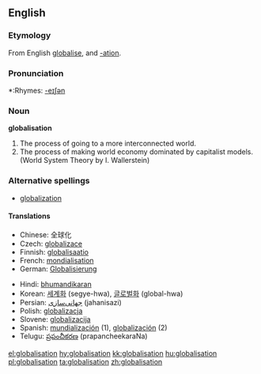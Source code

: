 ==English==

===Etymology===
From English [[globalise]], and [[-ation]].

===Pronunciation===
*:Rhymes: [[Rhymes:English:-eɪʃǝn|-eɪʃǝn]]

===Noun===
'''globalisation'''
# The process of going to a more interconnected world.
# The process of making world economy dominated by capitalist models. (World System Theory by I. Wallerstein)

===Alternative spellings===
*[[globalization]]

====Translations====
{{top}}
*Chinese: 全球化
*Czech: [[globalizace]] {{f}}
*Finnish: [[globalisaatio]]
*French: [[mondialisation]]
*German: [[Globalisierung]] {{f}}
{{mid}}
*Hindi: [[bhumandikaran]]
*Korean: [[세계화]] (segye-hwa), [[글로벌화]] (global-hwa)
*Persian: [[جهانی‌سازی]] (jahanisazi)
*Polish: [[globalizacja]] {{f}}
*Slovene: [[globalizacija]] {{f}}
*Spanish: [[mundialización]] (1){{f}}, [[globalización]] (2) {{f}}
*Telugu: [[ప్రపంచీకరణ]] (prapancheekaraNa)
{{bottom}}

[[el:globalisation]]
[[hy:globalisation]]
[[kk:globalisation]]
[[hu:globalisation]]
[[pl:globalisation]]
[[ta:globalisation]]
[[zh:globalisation]]